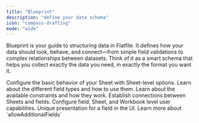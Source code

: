 ```yaml
---
title: "Blueprint"
description: "define your data schema"
icon: "compass-drafting"
mode: "wide"
---
```


Blueprint is your guide to structuring data in Flatfile. It defines how your
data should look, behave, and connect—from simple field validations to complex
relationships between datasets. Think of it as a smart schema that helps you
collect exactly the data you need, in exactly the format you want it.

<CardGroup cols={2}>
  <Card title="Sheet Options" icon="table-list" href="/blueprint/sheet-options">
    Configure the basic behavior of your Sheet with Sheet-level options.
  </Card>
  <Card title="Field Types" icon="input-text" href="/blueprint/field-types">
    Learn about the different field types and how to use them.
  </Card>
  <Card
    title="Field Constraints"
    icon="list-check"
    href="/blueprint/constraints"
  >
    Learn about the available constraints and how they work.
  </Card>
  <Card title="Field Relationships" icon="link" href="/blueprint/relationships">
    Establish connections between Sheets and fields.
  </Card>
  <Card title="Access Control" icon="lock" href="/blueprint/access">
    Configure field, Sheet, and Workbook level user capabilities.
  </Card>
  <Card title="Treatments" icon="layer-group" href="/blueprint/sheet-options">
    Unique presentation for a field in the UI. Learn more about
    `allowAdditionalFields`
  </Card>
</CardGroup>

